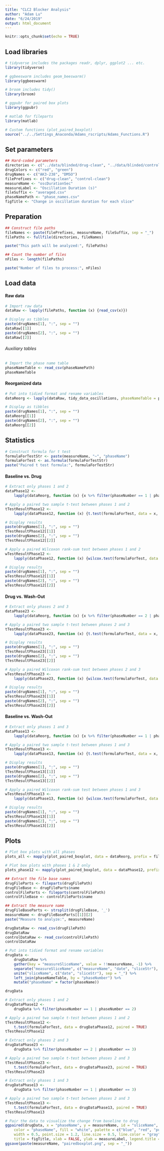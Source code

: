 ---
title: "CLC2 Blocker Analysis"
author: "Adam Lu"
date: "6/24/2019"
output: html_document
---

```{r setup, include = FALSE}
knitr::opts_chunk$set(echo = TRUE)
```

## Load libraries

```{r load, message = FALSE}
# tidyverse includes the packages readr, dplyr, ggplot2 ... etc.
library(tidyverse)

# ggbeeswarm includes geom_beeswarm()
library(ggbeeswarm)

# broom includes tidy()
library(broom)

# ggpubr for paired box plots
library(ggpubr)

# matlab for fileparts
library(matlab)

# Custom functions (plot_paired_boxplot)
source("../../Settings_Anaconda/Adams_rscripts/Adams_Functions.R")
```

## Set parameters

```{r hard-coded}
## Hard-coded parameters
directories <- c("../data/blinded/drug-clean", "../data/blinded/control-clean")
drugColors <- c("red", "green")
drugNames <- c("AK3-238", "DMSO")
filePrefixes <- c("drug-clean", "control-clean")
measureName <- "oscDurationSec"
measureLabel <- "Oscillation Duration (s)"
fileSuffix <- "averaged.csv"
phaseNamePath <- "phase_names.csv"
figTitle <- "Change in oscillation duration for each slice"
```

## Preparation

```{r paths}
## Construct file paths
fileNames <- paste(filePrefixes, measureName, fileSuffix, sep = "_")
filePaths <- fullfile(directories, fileNames)

paste("This path will be analyzed:", filePaths)
```

```{r}
## Count the number of files
nFiles <- length(filePaths)

paste("Number of files to process:", nFiles)
```

## Load data

#### Raw data

```{r, message = FALSE}
# Import raw data
dataRaw <- lapply(filePaths, function (x) {read_csv(x)})
```
```{r, echo = FALSE}
# Display as tibbles
paste(drugNames[1], ":", sep = "")
dataRaw[[1]]
paste(drugNames[2], ":", sep = "")
dataRaw[[2]]
```

###### Auxiliary tables

```{r, message = FALSE}
# Import the phase name table
phaseNameTable <- read_csv(phaseNamePath)
phaseNameTable
```

#### Reorganized data

```{r}
# Put into tidied format and rename variables
dataReorg <- lapply(dataRaw, tidy_data_oscillations, phaseNameTable = phaseNameTable, measureName = measureName)
```
```{r, echo = FALSE}
# Display as tibbles
paste(drugNames[1], ":", sep = "")
dataReorg[[1]]
paste(drugNames[2], ":", sep = "")
dataReorg[[2]]
```

## Statistics

``` {r, message = FALSE}
# Construct formula for t test
formulaForTestStr <- paste(measureName, "~", "phaseName")
formulaForTest <- as.formula(formulaForTestStr)
paste("Paired t test formula:", formulaForTestStr)
```

#### Baseline vs. Drug

``` {r, message = FALSE}
# Extract only phases 1 and 2
dataPhase12 <- 
    lapply(dataReorg, function (x) {x %>% filter(phaseNumber == 1 | phaseNumber == 2)})
```
``` {r, message = FALSE}
# Apply a paired two sample t-test between phases 1 and 2
tTestResultPhase12 <- 
    lapply(dataPhase12, function (x) {t.test(formulaForTest, data = x, paired = TRUE)})
```
```{r, echo = FALSE}
# Display results
paste(drugNames[1], ":", sep = "")
tTestResultPhase12[[1]]
paste(drugNames[2], ":", sep = "")
tTestResultPhase12[[2]]
```
``` {r, message = FALSE}
# Apply a paired Wilcoxon rank-sum test between phases 1 and 2
wTestResultPhase12 <- 
    lapply(dataPhase12, function (x) {wilcox.test(formulaForTest, data = x, paired = TRUE)})
```
```{r, echo = FALSE}
# Display results
paste(drugNames[1], ":", sep = "")
wTestResultPhase12[[1]]
paste(drugNames[2], ":", sep = "")
wTestResultPhase12[[2]]
```
#### Drug vs. Wash-Out

``` {r, message = FALSE}
# Extract only phases 2 and 3
dataPhase23 <- 
    lapply(dataReorg, function (x) {x %>% filter(phaseNumber == 2 | phaseNumber == 3)})
```
``` {r, message = FALSE}
# Apply a paired two sample t-test between phases 2 and 3
tTestResultPhase23 <- 
    lapply(dataPhase23, function (x) {t.test(formulaForTest, data = x, paired = TRUE)})
```
```{r, echo = FALSE}
# Display results
paste(drugNames[1], ":", sep = "")
tTestResultPhase23[[1]]
paste(drugNames[2], ":", sep = "")
tTestResultPhase23[[2]]
```
``` {r, message = FALSE}
# Apply a paired Wilcoxon rank-sum test between phases 2 and 3
wTestResultPhase23 <- 
    lapply(dataPhase23, function (x) {wilcox.test(formulaForTest, data = x, paired = TRUE)})
```
```{r, echo = FALSE}
# Display results
paste(drugNames[1], ":", sep = "")
wTestResultPhase23[[1]]
paste(drugNames[2], ":", sep = "")
wTestResultPhase23[[2]]
```

#### Baseline vs. Wash-Out

``` {r, message = FALSE}
# Extract only phases 1 and 3
dataPhase13 <- 
    lapply(dataReorg, function (x) {x %>% filter(phaseNumber == 1 | phaseNumber == 3)})
```
``` {r, message = FALSE}
# Apply a paired two sample t-test between phases 1 and 3
tTestResultPhase13 <- 
    lapply(dataPhase13, function (x) {t.test(formulaForTest, data = x, paired = TRUE)})
```
```{r, echo = FALSE}
# Display results
paste(drugNames[1], ":", sep = "")
tTestResultPhase13[[1]]
paste(drugNames[2], ":", sep = "")
tTestResultPhase13[[2]]
```
``` {r, message = FALSE}
# Apply a paired Wilcoxon rank-sum test between phases 1 and 3
wTestResultPhase13 <- 
    lapply(dataPhase13, function (x) {wilcox.test(formulaForTest, data = x, paired = TRUE)})
```
```{r, echo = FALSE}
# Display results
paste(drugNames[1], ":", sep = "")
wTestResultPhase13[[1]]
paste(drugNames[2], ":", sep = "")
wTestResultPhase13[[2]]
```

## Plots

``` {r, message = FALSE}
# Plot box plots with all phases
plots_all <- mapply(plot_paired_boxplot, data = dataReorg, prefix = filePrefixes, measureName = measureName, drugName = drugNames, drugColor = drugColors, suffix = "pairedboxplot_all.png")

# Plot box plots with phases 1 & 2 only
plots_phase12 <- mapply(plot_paired_boxplot, data = dataPhase12, prefix = filePrefixes, measureName = measureName, drugName = drugNames, drugColor = drugColors, suffix = "pairedboxplot_phase12.png")
```

```{r OLD CODE, include = FALSE, eval = FALSE}
## Extract the file base names
drugFileParts <- fileparts(drugFilePath)
drugFileBase <- drugFileParts$name
controlFileParts <- fileparts(controlFilePath)
controlFileBase <- controlFileParts$name

## Extract the measure name
drugFileBaseParts <- strsplit(drugFileBase, '_')
measureName <- drugFileBaseParts[[1]][2]
paste("Measure to analyze:", measureName)

drugDataRaw <- read_csv(drugFilePath)
drugDataRaw
controlDataRaw <- read_csv(controlFilePath)
controlDataRaw

# Put into tidied format and rename variables
drugData <- 
    drugDataRaw %>% 
    gather(key = "measureSliceName", value = !!measureName, -1) %>%
    separate("measureSliceName", c("measureName", "date", "sliceStr"), sep = "_") %>% 
    unite("sliceName", c("date", "sliceStr"), sep = "_") %>% 
    left_join(phaseNameTable, by = "phaseNumber") %>% 
    mutate("phaseName" = factor(phaseName))

drugData

# Extract only phases 1 and 2
drugDataPhase12 <- 
    drugData %>% filter(phaseNumber == 1 | phaseNumber == 2)

# Apply a paired two sample t-test between phases 1 and 2
tTestResultPhase12 <-
    t.test(formulaForTest, data = drugDataPhase12, paired = TRUE)
tTestResultPhase12

# Extract only phases 2 and 3
drugDataPhase23 <- 
    drugData %>% filter(phaseNumber == 2 | phaseNumber == 3)

# Apply a paired two sample t-test between phases 2 and 3
tTestResultPhase23 <-
    t.test(formulaForTest, data = drugDataPhase23, paired = TRUE)
tTestResultPhase23

# Extract only phases 1 and 3
drugDataPhase13 <- 
    drugData %>% filter(phaseNumber == 1 | phaseNumber == 3)

# Apply a paired two sample t-test between phases 2 and 3
tTestResultPhase13 <-
    t.test(formulaForTest, data = drugDataPhase13, paired = TRUE)
tTestResultPhase13

# Pair the data to visualize the change from baseline to drug
ggpaired(drugData, x = "phaseName", y = measureName, id = "sliceName",
    color = "phaseName", fill = "white", palette = c("blue", "red", "purple"),
    width = 0.5, point.size = 1.2, line.size = 0.5, line.color = "gray",
    title = figTitle, xlab = FALSE, ylab = measureLabel, legend.title = "Phase Name")
ggsave(paste(measureName, "pairedboxplot.png", sep = "_"))

```

